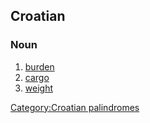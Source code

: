 ==Croatian==

===Noun===
{{hr-noun|m}}

# [[burden]]
# [[cargo]]
# [[weight]]

[[Category:Croatian palindromes]]